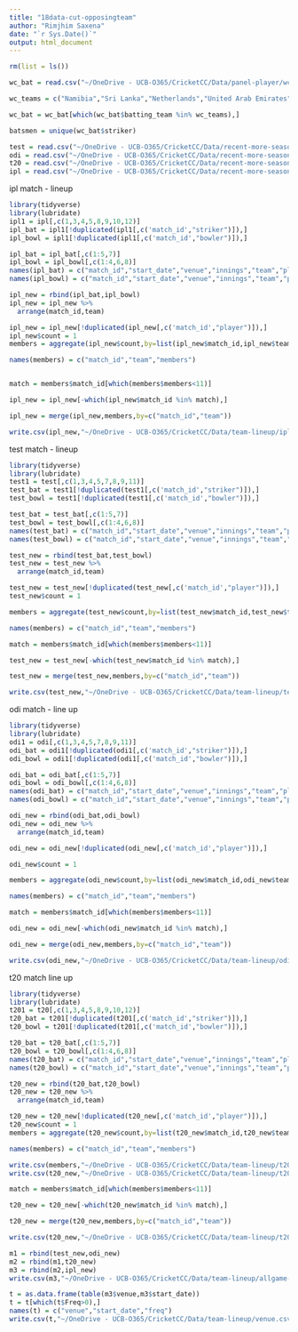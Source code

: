 ```yaml
---
title: "18data-cut-opposingteam"
author: "Rimjhim Saxena"
date: "`r Sys.Date()`"
output: html_document
---
```


```r
rm(list = ls())

wc_bat = read.csv("~/OneDrive - UCB-O365/CricketCC/Data/panel-player/wc_bat.csv")

wc_teams = c("Namibia","Sri Lanka","Netherlands","United Arab Emirates","Scotland","West Indies","Ireland","Zimbabwe","New Zealand","England","Australia","Afghanistan","India","Pakistan","South Africa","Bangladesh")

wc_bat = wc_bat[which(wc_bat$batting_team %in% wc_teams),]

batsmen = unique(wc_bat$striker)

```




```r
test = read.csv("~/OneDrive - UCB-O365/CricketCC/Data/recent-more-season/test.csv")
odi = read.csv("~/OneDrive - UCB-O365/CricketCC/Data/recent-more-season/odi.csv")
t20 = read.csv("~/OneDrive - UCB-O365/CricketCC/Data/recent-more-season/t20.csv")
ipl = read.csv("~/OneDrive - UCB-O365/CricketCC/Data/recent-more-season/ipl.csv")
```

ipl match - lineup 

```r
library(tidyverse)
library(lubridate)
ipl1 = ipl[,c(1,3,4,5,8,9,10,12)]
ipl_bat = ipl1[!duplicated(ipl1[,c('match_id',"striker")]),]
ipl_bowl = ipl1[!duplicated(ipl1[,c('match_id',"bowler")]),]

ipl_bat = ipl_bat[,c(1:5,7)]
ipl_bowl = ipl_bowl[,c(1:4,6,8)]
names(ipl_bat) = c("match_id","start_date","venue","innings","team","player")
names(ipl_bowl) = c("match_id","start_date","venue","innings","team","player")

ipl_new = rbind(ipl_bat,ipl_bowl)
ipl_new = ipl_new %>% 
  arrange(match_id,team)

ipl_new = ipl_new[!duplicated(ipl_new[,c('match_id',"player")]),]
ipl_new$count = 1
members = aggregate(ipl_new$count,by=list(ipl_new$match_id,ipl_new$team),sum,na.rm = T)

names(members) = c("match_id","team","members")


match = members$match_id[which(members$members<11)]

ipl_new = ipl_new[-which(ipl_new$match_id %in% match),]

ipl_new = merge(ipl_new,members,by=c("match_id","team"))

write.csv(ipl_new,"~/OneDrive - UCB-O365/CricketCC/Data/team-lineup/ipl.csv",row.names = F)
```

test match - lineup 

```r
library(tidyverse)
library(lubridate)
test1 = test[,c(1,3,4,5,7,8,9,11)]
test_bat = test1[!duplicated(test1[,c('match_id',"striker")]),]
test_bowl = test1[!duplicated(test1[,c('match_id',"bowler")]),]

test_bat = test_bat[,c(1:5,7)]
test_bowl = test_bowl[,c(1:4,6,8)]
names(test_bat) = c("match_id","start_date","venue","innings","team","player")
names(test_bowl) = c("match_id","start_date","venue","innings","team","player")

test_new = rbind(test_bat,test_bowl)
test_new = test_new %>% 
  arrange(match_id,team)

test_new = test_new[!duplicated(test_new[,c('match_id',"player")]),]
test_new$count = 1

members = aggregate(test_new$count,by=list(test_new$match_id,test_new$team),sum,na.rm = T)

names(members) = c("match_id","team","members")

match = members$match_id[which(members$members<11)]

test_new = test_new[-which(test_new$match_id %in% match),]

test_new = merge(test_new,members,by=c("match_id","team"))

write.csv(test_new,"~/OneDrive - UCB-O365/CricketCC/Data/team-lineup/test.csv",row.names = F)
````

odi match - line up

```r
library(tidyverse)
library(lubridate)
odi1 = odi[,c(1,3,4,5,7,8,9,11)]
odi_bat = odi1[!duplicated(odi1[,c('match_id',"striker")]),]
odi_bowl = odi1[!duplicated(odi1[,c('match_id',"bowler")]),]

odi_bat = odi_bat[,c(1:5,7)]
odi_bowl = odi_bowl[,c(1:4,6,8)]
names(odi_bat) = c("match_id","start_date","venue","innings","team","player")
names(odi_bowl) = c("match_id","start_date","venue","innings","team","player")

odi_new = rbind(odi_bat,odi_bowl)
odi_new = odi_new %>% 
  arrange(match_id,team)

odi_new = odi_new[!duplicated(odi_new[,c('match_id',"player")]),]

odi_new$count = 1

members = aggregate(odi_new$count,by=list(odi_new$match_id,odi_new$team),sum,na.rm = T)

names(members) = c("match_id","team","members")

match = members$match_id[which(members$members<11)]

odi_new = odi_new[-which(odi_new$match_id %in% match),]

odi_new = merge(odi_new,members,by=c("match_id","team"))

write.csv(odi_new,"~/OneDrive - UCB-O365/CricketCC/Data/team-lineup/odi.csv",row.names = F)
```

t20 match line up


```r
library(tidyverse)
library(lubridate)
t201 = t20[,c(1,3,4,5,8,9,10,12)]
t20_bat = t201[!duplicated(t201[,c('match_id',"striker")]),]
t20_bowl = t201[!duplicated(t201[,c('match_id',"bowler")]),]

t20_bat = t20_bat[,c(1:5,7)]
t20_bowl = t20_bowl[,c(1:4,6,8)]
names(t20_bat) = c("match_id","start_date","venue","innings","team","player")
names(t20_bowl) = c("match_id","start_date","venue","innings","team","player")

t20_new = rbind(t20_bat,t20_bowl)
t20_new = t20_new %>% 
  arrange(match_id,team)

t20_new = t20_new[!duplicated(t20_new[,c('match_id',"player")]),]
t20_new$count = 1
members = aggregate(t20_new$count,by=list(t20_new$match_id,t20_new$team),sum,na.rm = T)

names(members) = c("match_id","team","members")

write.csv(members,"~/OneDrive - UCB-O365/CricketCC/Data/team-lineup/t20_flagcheck.csv",row.names = F)
write.csv(t20_new,"~/OneDrive - UCB-O365/CricketCC/Data/team-lineup/t20_wo_check.csv",row.names = F)

match = members$match_id[which(members$members<11)]

t20_new = t20_new[-which(t20_new$match_id %in% match),]

t20_new = merge(t20_new,members,by=c("match_id","team"))

write.csv(t20_new,"~/OneDrive - UCB-O365/CricketCC/Data/team-lineup/t20.csv",row.names = F)
```


```r
m1 = rbind(test_new,odi_new)
m2 = rbind(m1,t20_new)
m3 = rbind(m2,ipl_new)
write.csv(m3,"~/OneDrive - UCB-O365/CricketCC/Data/team-lineup/allgame-lineup.csv",row.names = F)
```


```r
t = as.data.frame(table(m3$venue,m3$start_date))
t = t[which(t$Freq>0),]
names(t) = c("venue","start_date","freq")
write.csv(t,"~/OneDrive - UCB-O365/CricketCC/Data/team-lineup/venue.csv",row.names = F)
```